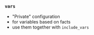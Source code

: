 ### `vars`

- "Private" configuration
- for variables based on facts
- use them together with `include_vars`
